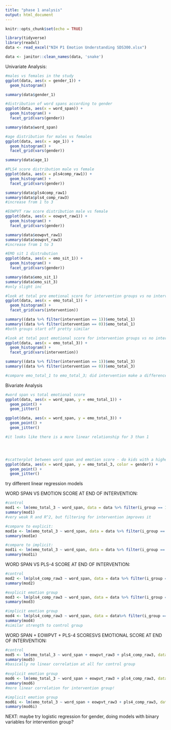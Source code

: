 ```yaml
---
title: "phase 1 analysis"
output: html_document
---
```


```r
knitr::opts_chunk$set(echo = TRUE)
```

```r
library(tidyverse)
library(readxl)
data <- read_excel("NIH P1 Emotion Understanding SDS300.xlsx")

data <- janitor::clean_names(data, 'snake')
```


Univariate Analysis:
```r
#males vs females in the study
ggplot(data, aes(x = gender_1)) +
  geom_histogram()

summary(data$gender_1)

#distribution of word spans according to gender
ggplot(data, aes(x = word_span)) +
  geom_histogram() +
  facet_grid(vars(gender))

summary(data$word_span)

#age distribution for males vs females
ggplot(data, aes(x = age_1)) +
  geom_histogram() +
  facet_grid(vars(gender))

summary(data$age_1)

#PLS4 score distribution male vs female
ggplot(data, aes(x = pls4comp_raw1)) +
  geom_histogram() +
  facet_grid(vars(gender))

summary(data$pls4comp_raw1)
summary(data$pls4_comp_raw3)
#increase from 1 to 3

#EOWPVT raw score distribution male vs female 
ggplot(data, aes(x = eowpvt_raw1)) +
  geom_histogram() +
  facet_grid(vars(gender))

summary(data$eowpvt_raw1)
summary(data$eowpvt_raw3)
#increase from 1 to 3

#EMO sit 1 distrubution
ggplot(data, aes(x = emo_sit_1)) +
  geom_histogram() +
  facet_grid(vars(gender))

summary(data$emo_sit_1)
summary(data$emo_sit_3)
#only slight inc

#look at total pre emotional score for intervention groups vs no intervention
ggplot(data, aes(x = emo_total_1)) +
  geom_histogram() +
  facet_grid(vars(intervention))

summary((data %>% filter(intervention == 1))$emo_total_1)
summary((data %>% filter(intervention == 0))$emo_total_1)
#both groups start off pretty similar

#look at total post emotional score for intervention groups vs no intervention
ggplot(data, aes(x = emo_total_3)) +
  geom_histogram() +
  facet_grid(vars(intervention))

summary((data %>% filter(intervention == 1))$emo_total_3)
summary((data %>% filter(intervention == 0))$emo_total_3)

#compare emo_total_1 to emo_total_3; did intervention make a difference?
```

Bivariate Analysis
```r
#word span vs total emotional score
ggplot(data, aes(x = word_span, y = emo_total_1)) +
  geom_point() +
  geom_jitter()

ggplot(data, aes(x = word_span, y = emo_total_3)) +
  geom_point() +
  geom_jitter()

#it looks like there is a more linear relationship for 3 than 1




#scatterplot between word span and emotion score - do kids with a higher word span have better emotional understanding? 
ggplot(data, aes(x = word_span, y = emo_total_3, color = gender)) +
  geom_point() +
  geom_jitter()
```


try different linear regression models

WORD SPAN VS EMOTION SCORE AT END OF INTERVENTION:
```r
#control
mod1 <- lm(emo_total_3 ~ word_span, data = data %>% filter(i_group == 1))
summary(mod1)
#very weak R and R^2, but filtering for intervention improves it

#compare to explicit:
mod1e <- lm(emo_total_3 ~ word_span, data = data %>% filter(i_group == 2))
summary(mod1e)

#compare to implicit:
mod1i <- lm(emo_total_3 ~ word_span, data = data %>% filter(i_group == 3))
summary(mod1i)
```


WORD SPAN VS PLS-4 SCORE AT END OF INTERVENTION:
```r
#control
mod2 <- lm(pls4_comp_raw3 ~ word_span, data = data %>% filter(i_group == 1))
summary(mod2)

#explicit emotion group
mod3 <- lm(pls4_comp_raw3 ~ word_span, data = data %>% filter(i_group == 2))
summary(mod3)

#implicit emotion group
mod4 <- lm(pls4_comp_raw3 ~ word_span, data = data%>% filter(i_group == 3))
summary(mod4)
#similar strength to control group
```

WORD SPAN + EOWPVT + PLS-4 SCORESVS EMOTIONAL SCORE AT END OF INTERVENTION:
```r
#control
mod5 <- lm(emo_total_3 ~ word_span + eowpvt_raw3 + pls4_comp_raw3, data = data %>% filter(i_group == 1))
summary(mod5)
#basically no linear correlation at all for control group
  
#explicit emotion group
mod6 <- lm(emo_total_3 ~ word_span + eowpvt_raw3 + pls4_comp_raw3, data = data %>% filter(i_group == 2))
summary(mod6)
#more linear correlation for intervention group!

#implicit emotion group
mod6i <- lm(emo_total_3 ~ word_span + eowpvt_raw3 + pls4_comp_raw3, data = data %>% filter(i_group == 3))
summary(mod6i)
```


NEXT: maybe try logistic regression for gender, doing models with binary variables for intervention group?
